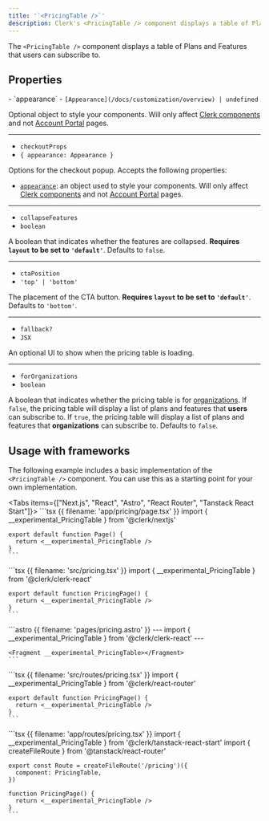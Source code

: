```yaml
---
title: '`<PricingTable />`'
description: Clerk's <PricingTable /> component displays a table of Plans and Features that users can subscribe to.
---
```


The `<PricingTable />` component displays a table of Plans and Features that users can subscribe to.

## Properties

<Properties>
  - `appearance`
  - <code>[Appearance](/docs/customization/overview) | undefined</code>

  Optional object to style your components. Will only affect [Clerk components](/docs/components/overview) and not [Account Portal](/docs/account-portal/overview) pages.

  ---

  - `checkoutProps`
  - `{ appearance: Appearance }`

  Options for the checkout popup. Accepts the following properties:

  - [`appearance`](/docs/customization/overview): an object used to style your components. Will only affect [Clerk components](/docs/components/overview) and not [Account Portal](/docs/account-portal/overview) pages.

  ---

  - `collapseFeatures`
  - `boolean`

  A boolean that indicates whether the features are collapsed. **Requires `layout` to be set to `'default'`**. Defaults to `false`.

  ---

  - `ctaPosition`
  - `'top' | 'bottom'`

  The placement of the CTA button. **Requires `layout` to be set to `'default'`**. Defaults to `'bottom'`.

  ---

  - `fallback?`
  - `JSX`

  An optional UI to show when the pricing table is loading.

  ---

  - `forOrganizations`
  - `boolean`

  A boolean that indicates whether the pricing table is for [organizations](/docs/organizations/overview). If `false`, the pricing table will display a list of plans and features that **users** can subscribe to. If `true`, the pricing table will display a list of plans and features that **organizations** can subscribe to. Defaults to `false`.
</Properties>

## Usage with frameworks

The following example includes a basic implementation of the `<PricingTable />` component. You can use this as a starting point for your own implementation.

<Tabs items={["Next.js", "React", "Astro", "React Router", "Tanstack React Start"]}>
  <Tab>
    ```tsx {{ filename: 'app/pricing/page.tsx' }}
    import { __experimental_PricingTable } from '@clerk/nextjs'

    export default function Page() {
      return <__experimental_PricingTable />
    }
    ```
  </Tab>

  <Tab>
    ```tsx {{ filename: 'src/pricing.tsx' }}
    import { __experimental_PricingTable } from '@clerk/clerk-react'

    export default function PricingPage() {
      return <__experimental_PricingTable />
    }
    ```
  </Tab>

  <Tab>
    ```astro {{ filename: 'pages/pricing.astro' }}
    ---
    import { __experimental_PricingTable } from '@clerk/clerk-react'
    ---

    <Fragment __experimental_PricingTable></Fragment>
    ```
  </Tab>

  <Tab>
    ```tsx {{ filename: 'src/routes/pricing.tsx' }}
    import { __experimental_PricingTable } from '@clerk/react-router'

    export default function PricingPage() {
      return <__experimental_PricingTable />
    }
    ```
  </Tab>

  <Tab>
    ```tsx {{ filename: 'app/routes/pricing.tsx' }}
    import { __experimental_PricingTable } from '@clerk/tanstack-react-start'
    import { createFileRoute } from '@tanstack/react-router'

    export const Route = createFileRoute('/pricing')({
      component: PricingTable,
    })

    function PricingPage() {
      return <__experimental_PricingTable />
    }
    ```
  </Tab>
</Tabs>
